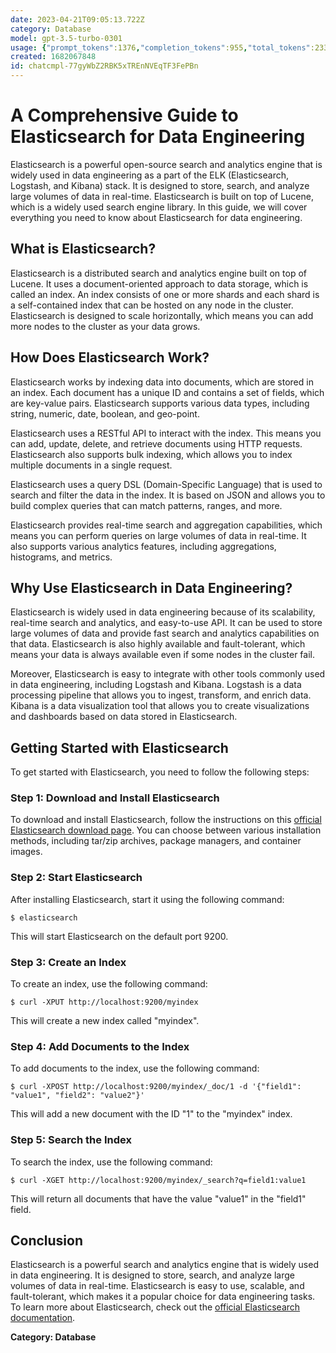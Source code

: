 ```yaml
---
date: 2023-04-21T09:05:13.722Z
category: Database
model: gpt-3.5-turbo-0301
usage: {"prompt_tokens":1376,"completion_tokens":955,"total_tokens":2331}
created: 1682067848
id: chatcmpl-77gyWbZ2RBK5xTREnNVEqTF3FePBn
---
```


# A Comprehensive Guide to Elasticsearch for Data Engineering

Elasticsearch is a powerful open-source search and analytics engine that is widely used in data engineering as a part of the ELK (Elasticsearch, Logstash, and Kibana) stack. It is designed to store, search, and analyze large volumes of data in real-time. Elasticsearch is built on top of Lucene, which is a widely used search engine library. In this guide, we will cover everything you need to know about Elasticsearch for data engineering.

## What is Elasticsearch?

Elasticsearch is a distributed search and analytics engine built on top of Lucene. It uses a document-oriented approach to data storage, which is called an index. An index consists of one or more shards and each shard is a self-contained index that can be hosted on any node in the cluster. Elasticsearch is designed to scale horizontally, which means you can add more nodes to the cluster as your data grows.

## How Does Elasticsearch Work?

Elasticsearch works by indexing data into documents, which are stored in an index. Each document has a unique ID and contains a set of fields, which are key-value pairs. Elasticsearch supports various data types, including string, numeric, date, boolean, and geo-point.

Elasticsearch uses a RESTful API to interact with the index. This means you can add, update, delete, and retrieve documents using HTTP requests. Elasticsearch also supports bulk indexing, which allows you to index multiple documents in a single request.

Elasticsearch uses a query DSL (Domain-Specific Language) that is used to search and filter the data in the index. It is based on JSON and allows you to build complex queries that can match patterns, ranges, and more.

Elasticsearch provides real-time search and aggregation capabilities, which means you can perform queries on large volumes of data in real-time. It also supports various analytics features, including aggregations, histograms, and metrics.

## Why Use Elasticsearch in Data Engineering?

Elasticsearch is widely used in data engineering because of its scalability, real-time search and analytics, and easy-to-use API. It can be used to store large volumes of data and provide fast search and analytics capabilities on that data. Elasticsearch is also highly available and fault-tolerant, which means your data is always available even if some nodes in the cluster fail.

Moreover, Elasticsearch is easy to integrate with other tools commonly used in data engineering, including Logstash and Kibana. Logstash is a data processing pipeline that allows you to ingest, transform, and enrich data. Kibana is a data visualization tool that allows you to create visualizations and dashboards based on data stored in Elasticsearch.

## Getting Started with Elasticsearch

To get started with Elasticsearch, you need to follow the following steps:

### Step 1: Download and Install Elasticsearch

To download and install Elasticsearch, follow the instructions on this [official Elasticsearch download page](https://www.elastic.co/downloads/elasticsearch). You can choose between various installation methods, including tar/zip archives, package managers, and container images.

### Step 2: Start Elasticsearch

After installing Elasticsearch, start it using the following command:

```
$ elasticsearch
```

This will start Elasticsearch on the default port 9200.

### Step 3: Create an Index

To create an index, use the following command:

```
$ curl -XPUT http://localhost:9200/myindex
```

This will create a new index called "myindex".

### Step 4: Add Documents to the Index

To add documents to the index, use the following command:

```
$ curl -XPOST http://localhost:9200/myindex/_doc/1 -d '{"field1": "value1", "field2": "value2"}'
```

This will add a new document with the ID "1" to the "myindex" index.

### Step 5: Search the Index

To search the index, use the following command:

```
$ curl -XGET http://localhost:9200/myindex/_search?q=field1:value1
```

This will return all documents that have the value "value1" in the "field1" field.

## Conclusion

Elasticsearch is a powerful search and analytics engine that is widely used in data engineering. It is designed to store, search, and analyze large volumes of data in real-time. Elasticsearch is easy to use, scalable, and fault-tolerant, which makes it a popular choice for data engineering tasks. To learn more about Elasticsearch, check out the [official Elasticsearch documentation](https://www.elastic.co/guide/en/elasticsearch/reference/current/index.html).

**Category: Database**